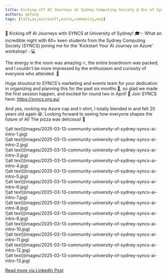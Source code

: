 ```yaml
---
title: Kicking off AI Journeys at Sydney Computing Society @ Uni of Sydney
authors: qkfang
tags: [talk,ai,microsoft,azure,community,mvp]
---
```



🚀 Kicking off AI Journeys with SYNCS at University of Sydney! 🎓✨ What an incredible night with 60+ keen students from the Sydney Computing Society (SYNCS) joining me for the 'Kickstart Your AI Journey on Azure' workshop! 💡💻

The energy in the room was amazing 🔥, the entire boardroom was packed, and I couldn't be more impressed by the enthusiasm and curiosity of everyone who attended. 🙌

Huge shoutout to SYNCS's marketing and events team for your dedication in organizing and planning this for the past six months 👏, so glad we made the first session happen, and excited for round two in April! 🎉 Join SYNCS here: https://syncs.org.au/

And yes, rocking my Azure cap and t-shirt, I totally blended in and felt 20 years old again 😆. Looking forward to seeing how everyone shapes the future of AI! The pizza was delicious! 🍕

<div className="img-grid">
  <div className="img-item">
    ![alt text](images/2025-03-13-community-university-of-sydney-syncs-ai-intro-1.jpg)
  </div>
  <div className="img-item">
    ![alt text](images/2025-03-13-community-university-of-sydney-syncs-ai-intro-2.jpg)
  </div>
  <div className="img-item">
    ![alt text](images/2025-03-13-community-university-of-sydney-syncs-ai-intro-3.jpg)
  </div>
  <div className="img-item">
    ![alt text](images/2025-03-13-community-university-of-sydney-syncs-ai-intro-4.jpg)
  </div>
  <div className="img-item">
    ![alt text](images/2025-03-13-community-university-of-sydney-syncs-ai-intro-5.jpg)
  </div>
  <div className="img-item">
    ![alt text](images/2025-03-13-community-university-of-sydney-syncs-ai-intro-6.jpg)
  </div>
  <div className="img-item">
    ![alt text](images/2025-03-13-community-university-of-sydney-syncs-ai-intro-7.jpg)
  </div>
  <div className="img-item">
    ![alt text](images/2025-03-13-community-university-of-sydney-syncs-ai-intro-8.jpg)
  </div>
  <div className="img-item">
    ![alt text](images/2025-03-13-community-university-of-sydney-syncs-ai-intro-9.jpg)
  </div>
  <div className="img-item">
    ![alt text](images/2025-03-13-community-university-of-sydney-syncs-ai-intro-10.jpg)
  </div>
  <div className="img-item">
    ![alt text](images/2025-03-13-community-university-of-sydney-syncs-ai-intro-11.jpg)
  </div>
  <div className="img-item">
    ![alt text](images/2025-03-13-community-university-of-sydney-syncs-ai-intro-12.jpg)
  </div>
  <div className="img-item">
    ![alt text](images/2025-03-13-community-university-of-sydney-syncs-ai-intro-13.jpg)
  </div>
</div>

<a href="https://www.linkedin.com/posts/qkfang_syncs-syncs-azure-activity-7306270853120372736-SxUF" target="_blank">Read more via LinkedIn Post</a>
